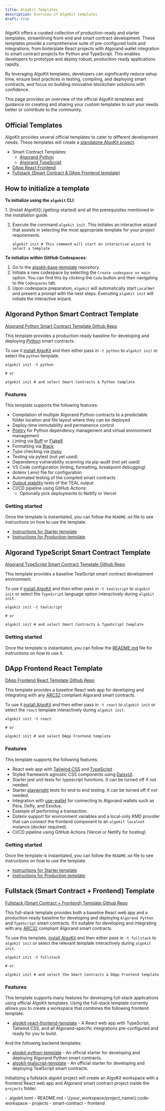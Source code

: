 ```yaml
---
title: AlgoKit Templates
description: Overview of AlgoKit templates
draft: true
---
```



AlgoKit offers a curated collection of production-ready and starter templates, streamlining front-end and smart contract development. These templates provide a comprehensive suite of pre-configured tools and integrations, from boilerplate React projects with Algorand wallet integration to smart contract projects for Python and TypeScript. This enables developers to prototype and deploy robust, production-ready applications rapidly.

By leveraging AlgoKit templates, developers can significantly reduce setup time, ensure best practices in testing, compiling, and deploying smart contracts, and focus on building innovative blockchain solutions with confidence.

This page provides an overview of the official AlgoKit templates and guidance on creating and sharing your custom templates to suit your needs better or contribute to the community.

## Official Templates

AlgoKit provides several official templates to cater to different development needs. These templates will create a [standalone AlgoKit project](./project-structure#standalone-projects).

- Smart Contract Templates:
  - [Algorand Python](https://github.com/algorandfoundation/algokit-python-template)
  - [Algorand TypeScript](https://github.com/algorand-devrel/tealscript-algokit-template)
- [DApp React Frontend](https://github.com/algorandfoundation/algokit-react-frontend-template)
- [Fullstack (Smart Contract & DApp Frontend template)](https://github.com/algorandfoundation/algokit-fullstack-template)

## How to initialize a template

**To initialize using the `algokit` CLI**:

<Steps>
1. [Install AlgoKit](./getting-started) and all the prerequisites mentioned in the installation guide.

2. Execute the command `algokit init`. This initiates an interactive wizard that assists in selecting the most appropriate template for your project requirements.
   ```shell showLineNumbers=false frame=terminal
   algokit init # This command will start an interactive wizard to select a template
   ```

</Steps>

**To initialize within GitHub Codespaces**:

<Steps>

1.  Go to the [algokit-base-template](https://github.com/algorandfoundation/algokit-base-template) repository.
2.  Initiate a new codespace by selecting the `Create codespace on main` option. You can find this by clicking the `Code` button and then navigating to the `Codespaces` tab.
3.  Upon codespace preparation, `algokit` will automatically start `LocalNet` and present a prompt with the next steps. Executing `algokit init` will initiate the interactive wizard.

</Steps>

## Algorand Python Smart Contract Template

[Algorand Python Smart Contract Template Github Repo](https://github.com/algorandfoundation/algokit-python-template)

This template provides a production-ready baseline for developing and deploying [Python](https://github.com/algorandfoundation/puya) smart contracts.

To use it [install AlgoKit](https://github.com/algorandfoundation/algokit-cli#readme) and then either pass in `-t python` to `algokit init` or select the `python` template.

```shell showLineNumbers=false frame=terminal
algokit init -t python

# or

algokit init # and select Smart Contracts & Python template
```

### Features

This template supports the following features:

- Compilation of multiple Algorand Python contracts to a predictable folder location and file layout where they can be deployed
- Deploy-time immutability and permanence control
- [Poetry](https://python-poetry.org/) for Python dependency management and virtual environment management
- Linting via [Ruff](https://github.com/charliermarsh/ruff) or [Flake8](https://flake8.pycqa.org/en/latest/)
- Formatting via [Black](https://github.com/psf/black)
- Type checking via [mypy](https://mypy-lang.org/)
- Testing via pytest (not yet used)
- Dependency vulnerability scanning via pip-audit (not yet used)
- VS Code configuration (linting, formatting, breakpoint debugging)
- dotenv (.env) file for configuration
- Automated testing of the compiled smart contracts
- [Output stability](https://github.com/algorandfoundation/algokit-cli/blob/main/docs/articles/output_stability.md) tests of the TEAL output
- CI/CD pipeline using GitHub Actions:
  - Optionally pick deployments to Netlify or Vercel

### Getting started

Once the template is instantiated, you can follow the `README.md` file to see instructions on how to use the template.

- [Instructions for Starter template](https://github.com/algorandfoundation/algokit-python-template/blob/main/examples/starter_python/README.md)
- [Instructions for Production template](https://github.com/algorandfoundation/algokit-python-template/blob/main/examples/production_python/README.md)

## Algorand TypeScript Smart Contract Template

[Algorand TypeScript Smart Contract Template Github Repo](https://github.com/algorand-devrel/tealscript-algokit-template)

This template provides a baseline TealScript smart contract development environment.

To use it [install AlgoKit](https://github.com/algorandfoundation/algokit-cli#readme) and then either pass in `-t tealscript` to `algokit init` or select the `TypeScript` language option interactively during `algokit init.`

```shell showLineNumbers=false frame=terminal
algokit init -t tealscript

# or

algokit init # and select Smart Contracts & TypeScript template
```

### Getting started

Once the template is instantiated, you can follow the [README.md](https://github.com/algorand-devrel/tealscript-algokit-template/blob/master/template_content/README.md) file for instructions on how to use it.

## DApp Frontend React Template

[DApp Frontend React Template Github Repo](https://github.com/algorandfoundation/algokit-react-frontend-template)

This template provides a baseline React web app for developing and integrating with any [ARC32](https://github.com/algorandfoundation/ARCs/blob/main/ARCs/arc-0032.md) compliant Algorand smart contracts.

To use it [install AlgoKit](https://github.com/algorandfoundation/algokit-cli#readme) and then either pass in `-t react` to `algokit init` or select the `react` template interactively during `algokit init`.

```shell showLineNumbers=false frame=terminal
algokit init -t react

# or

algokit init # and select DApp Frontend template
```

### Features

This template supports the following features:

- React web app with [Tailwind CSS](https://tailwindcss.com/) and [TypeScript](https://www.typescriptlang.org/)
- Styled framework agnostic CSS components using [DaisyUI](https://daisyui.com/).
- Starter jest unit tests for typescript functions. It can be turned off if not needed.
- Starter [playwright](https://playwright.dev/) tests for end to end testing. It can be turned off if not needed.
- Integration with [use-wallet](https://github.com/txnlab/use-wallet) for connecting to Algorand wallets such as Pera, Defly, and Exodus.
- Example of performing a transaction.
- Dotenv support for environment variables and a local-only KMD provider that can connect the frontend component to an `algokit localnet` instance (docker required).
- CI/CD pipeline using GitHub Actions (Vercel or Netlify for hosting)

### Getting started

Once the template is instantiated, you can follow the `README.md` file to see instructions on how to use the template.

- [Instructions for Starter template](https://github.com/algorandfoundation/algokit-react-frontend-template/blob/main/examples/starter_react/README.md)
- [Instructions for Production template](https://github.com/algorandfoundation/algokit-react-frontend-template/blob/main/examples/production_react/README.md)

## Fullstack (Smart Contract + Frontend) Template

[Fullstack (Smart Contract + Frontend) Template Github Repo](https://github.com/algorandfoundation/algokit-fullstack-template)

This full-stack template provides both a baseline React web app and a production-ready baseline for developing and deploying `Algorand Python` and `TypeScript` smart contracts. It’s suitable for developing and integrating with any [ARC32](https://github.com/algorandfoundation/ARCs/blob/main/ARCs/arc-0032.md) compliant Algorand smart contracts.

To use this template, [install AlgoKit](https://github.com/algorandfoundation/algokit-cli#readme) and then either pass in `-t fullstack` to `algokit init` or select the relevant template interactively during `algokit init`.

```shell showLineNumbers=false frame=terminal
algokit init -t fullstack

# or

algokit init # and select the Smart Contracts & DApp Frontend template
```

### Features

This template supports many features for developing full-stack applications using official AlgoKit templates. Using the full-stack template currently allows you to create a workspace that combines the following frontend template:

- [algokit-react-frontend-template](https://github.com/algorandfoundation/algokit-react-frontend-template) - A React web app with TypeScript, Tailwind CSS, and all Algorand-specific integrations pre-configured and ready for you to build.

And the following backend templates:

- [algokit-python-template](https://github.com/algorandfoundation/algokit-python-template) - An official starter for developing and deploying Algorand Python smart contracts.
- [algokit-tealscript-template](https://github.com/algorand-devrel/tealscript-algokit-template) - An official starter for developing and deploying TealScript smart contracts.

Initializing a fullstack algokit project will create an AlgoKit workspace with a frontend React web app and Algorand smart contract project inside the `projects` folder.

<FileTree>
- .algokit.toml
- README.md
- \{your_workspace/project_name\}.code-workspace
- projects
   - smart-contract
   - frontend
</FileTree>

